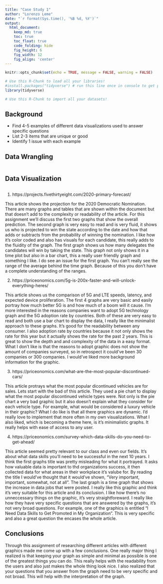 ```yaml
---
title: "Case Study 1"
author: "Lorenzo Leme"
date: "`r format(Sys.time(), '%B %d, %Y')`"
output:
  html_document:  
    keep_md: true
    toc: true
    toc_float: true
    code_folding: hide
    fig_height: 6
    fig_width: 12
    fig_align: 'center'
---
```


```r
knitr::opts_chunk$set(echo = TRUE, message = FALSE, warning = FALSE)
```

```r
# Use this R-Chunk to load all your libraries!
#install.packages("tidyverse") # run this line once in console to get package
library(tidyverse)

```

```r
# Use this R-Chunk to import all your datasets!

```

## Background

- Find 4-5 examples of different data visualizations used to answer specific questions
- List 2-3 items that are unique or good
- Identify 1 issue with each example

## Data Wrangling

```r

```

## Data Visualization

```r


```

1. https://projects.fivethirtyeight.com/2020-primary-forecast/

This article shows the projection for the 2020 Democratic Nomination. There are many graphs and tables that are shown within the document but that doesn't add to the complexity or readability of the article. For this assignment we'll discuss the first two graphs that show the overall prediction. The second graph is very easy to read and is very fluid, it shows us who is projected to win the state according to the date and how that adds or subtracts from the probability of winning the nomination. I like how it's color coded and also has visuals for each candidate, this really adds to the fluidity of the graph. The first graph shows us how many delegates the candidates will win by taking the state. This graph not only shows it in a time plot but also in a bar chart, this a really user friendly graph and something I like. I do see an issue for the first graph. You can't really see the range of the average behind the time graph. Because of this you don't have a complete understanding of the ranges.

2. https://priceonomics.com/5g-is-200x-faster-and-will-unlock-everything-heres/

This article shows us the comparison of 5G and LTE speeds, latency, and expected device proliferation. The first 4 graphs are very basic and easily portray how much better 5G is and how much of a boom will it cause. I'm more interested in the reasons companies want to adopt 5G technology graph and the 5G adoption rate by countries. Both of these are very easy to read and both use a bar chart to display the data, I really like the minimalist approach to these graphs. It's good for the readability between any consumer. I also adoption rate by countries because it not only shows the rate for this year but it actually shows the rate for the past 2 years. This is great to show the depth and and complexity of the data in a easy format. What I don't like is that the reasons to adopt graphic does not show the amount of companies surveyed, so in retrospect it could've been 30 companies or 300 companies. I would've liked more background information for the graphic.

3. https://priceonomics.com/what-are-the-most-popular-discontinued-cars/

This article protrays what the most popular dicontinued vehicles are for sales. Lets start with the bad of this article. They used a pie chart to display what the most popular discontinued vehicle types were. Not only is the pie chart a very bad graphic but it also doesn't explain what they consider for each vehicle type. For example, what would be considered a luxury vehicle in their graphic? What I do like is that all there graphics are dynamic. I'd really love to implement that more often in my own visualizations. What I also liked, which is becoming a theme here, is it's minimalistic graphs. It really helps with ease of access to any user.

4. https://priceonomics.com/survey-which-data-skills-do-you-need-to-get-ahead/

This article seemed pretty relevant to our class and even our fields. It's about what data skills you'll need to be successful in the next 10 years. I think the first graphs title was pretty misleading for what it portrayed. It asks how valuable data is important to thd organizations success, it then collected data for what areas in their workplace it's valube for. By reading the title I would've thought that it would've shown, "Very important, important, somewhat, not at all". The last graph is a time graph that shows the increase in data jobs that were posted. I really like this graphic and think it's very suitable for this article and its conclusion. I like how there's no unneccessary things on the graphic, it's very straightforeward. I really like how they have very specific questions that are answered by the graphs, it's not very broad questions. For example, one of the graphics is entitled "I Need Data Skills to Get Promoted in My Organization". This is very specific and also a great question the encases the whole article.


## Conclusions

Through this assignment of researching different articles with different graphics made me come up with a few conclusions. One really major thing I realized is that keeping your graph as simple and minimal as possible is one of the greatest things you can do. This really helps with the readability from the users and also just makes the whole thing look nice. I also realized that your questions that you answer from the graph need to be very specific and not broad. This will help with the interpretation of the graph.
